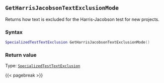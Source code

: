 ## `GetHarrisJacobsonTextExclusionMode`

Returns how text is excluded for the Harris-Jacobson test for new projects.

### Syntax {-}

``` .lua
SpecializedTestTextExclusion GetHarrisJacobsonTextExclusionMode()
```


### Return value {-}

Type: [`SpecializedTestTextExclusion`](#specializedtesttextexclusion)


{{< pagebreak >}}